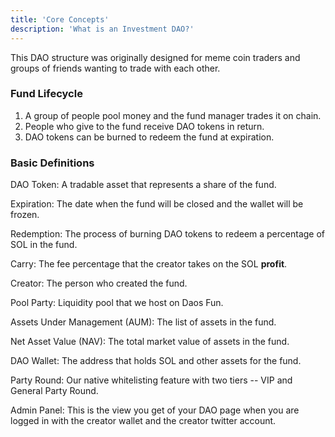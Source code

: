 ```yaml
---
title: 'Core Concepts'
description: 'What is an Investment DAO?'
---
```


<Note>
This DAO structure was originally designed for meme coin traders and groups of friends wanting to trade with each other. 
</Note>


### Fund Lifecycle
1. A group of people pool money and the fund manager trades it on chain. 
2. People who give to the fund receive DAO tokens in return. 
3. DAO tokens can be burned to redeem the fund at expiration. 



### Basic Definitions

DAO Token: A tradable asset that represents a share of the fund. 

Expiration: The date when the fund will be closed and the wallet will be frozen. 

Redemption: The process of burning DAO tokens to redeem a percentage of SOL in the fund. 

Carry: The fee percentage that the creator takes on the SOL **profit**.

Creator: The person who created the fund. 

Pool Party: Liquidity pool that we host on Daos Fun.

Assets Under Management (AUM): The list of assets in the fund.

Net Asset Value (NAV): The total market value of assets in the fund.

DAO Wallet: The address that holds SOL and other assets for the fund.

Party Round: Our native whitelisting feature with two tiers -- VIP and General Party Round. 

Admin Panel: This is the view you get of your DAO page when you are logged in with the creator wallet and the creator twitter account. 
